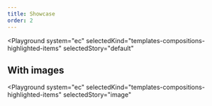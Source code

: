 ```yaml
---
title: Showcase
order: 2
---
```



<Playground
  system="ec"
  selectedKind="templates-compositions-highlighted-items"
  selectedStory="default"
>
  <HighlightExampleDefault />
</Playground>

## With images

<Playground
  system="ec"
  selectedKind="templates-compositions-highlighted-items"
  selectedStory="image"
>
  <HighlightExampleImage />
</Playground>
